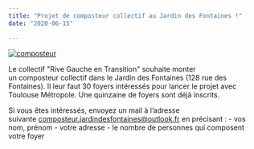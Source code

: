 ```yaml
---
title: "Projet de composteur collectif au Jardin des Fontaines !"
date: "2020-06-15"

---
```


[![composteur](/uploads/composteur.jpg)](http://fontaines-garonne.fr/wp-content/uploads/2020/06/composteur.jpg)

Le collectif "Rive Gauche en Transition" souhaite monter un composteur collectif dans le Jardin des Fontaines (128 rue des Fontaines). Il leur faut 30 foyers intéressés pour lancer le projet avec Toulouse Métropole. Une quinzaine de foyers sont déjà inscrits.

Si vous êtes intéressés, envoyez un mail à l’adresse suivante [composteur.jardindesfontaines@outlook.fr](mailto:composteur.jardindesfontaines@outlook.fr) en précisant : - vos nom, prénom - votre adresse - le nombre de personnes qui composent votre foyer
